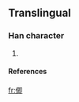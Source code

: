 ==Translingual==

===Han character===
{{Han char|rn=9|rad=人|as=07|sn=9|four=|canj=人日戈中 (OAIL)}}

# {{defn|Han}}

====References====
{{Han ref|kx=0106.041|dkj=|dj=|hdz=|uh=3461|ud=13409|bh=|bd=}}



[[fr:㑡]]